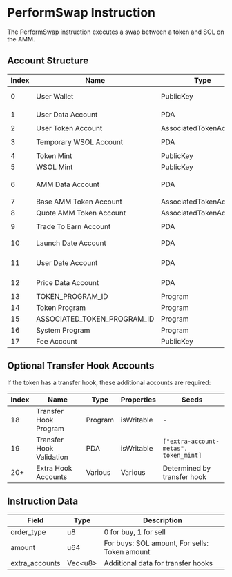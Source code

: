 # PerformSwap Instruction

The PerformSwap instruction executes a swap between a token and SOL on the AMM.

## Account Structure

| Index | Name                        | Type                   | Properties           | Seeds                                                             |
| ----- | --------------------------- | ---------------------- | -------------------- | ----------------------------------------------------------------- |
| 0     | User Wallet                 | PublicKey              | isSigner, isWritable | -                                                                 |
| 1     | User Data Account           | PDA                    | isWritable           | `[user_wallet.toBytes(), "User"]`                                 |
| 2     | User Token Account          | AssociatedTokenAccount | isWritable           | -                                                                 |
| 3     | Temporary WSOL Account      | PDA                    | isWritable           | `[user_wallet.toBytes(), "Temp"]`                                 |
| 4     | Token Mint                  | PublicKey              | -                    | -                                                                 |
| 5     | WSOL Mint                   | PublicKey              | -                    | -                                                                 |
| 6     | AMM Data Account            | PDA                    | isWritable           | `[token_mint.toBytes(), wsol_mint.toBytes(), "CookAMM"]`          |
| 7     | Base AMM Token Account      | AssociatedTokenAccount | isWritable           | -                                                                 |
| 8     | Quote AMM Token Account     | AssociatedTokenAccount | isWritable           | -                                                                 |
| 9     | Trade To Earn Account       | PDA                    | isWritable           | `[amm_data_account.toBytes(), "TradeToEarn"]`                     |
| 10    | Launch Date Account         | PDA                    | isWritable           | `[amm_data_account.toBytes(), date_bytes, "LaunchDate"]`          |
| 11    | User Date Account           | PDA                    | isWritable           | `[amm_data_account.toBytes(), user_wallet.toBytes(), date_bytes]` |
| 12    | Price Data Account          | PDA                    | isWritable           | `[amm_data_account.toBytes(), index_buffer, "TimeSeries"]`        |
| 13    | TOKEN_PROGRAM_ID            | Program                | -                    | -                                                                 |
| 14    | Token Program               | Program                | -                    | -                                                                 |
| 15    | ASSOCIATED_TOKEN_PROGRAM_ID | Program                | -                    | -                                                                 |
| 16    | System Program              | Program                | -                    | -                                                                 |
| 17    | Fee Account                 | PublicKey              | isWritable           | -                                                                 |

## Optional Transfer Hook Accounts

If the token has a transfer hook, these additional accounts are required:

| Index | Name                     | Type    | Properties | Seeds                                 |
| ----- | ------------------------ | ------- | ---------- | ------------------------------------- |
| 18    | Transfer Hook Program    | Program | isWritable | -                                     |
| 19    | Transfer Hook Validation | PDA     | isWritable | `["extra-account-metas", token_mint]` |
| 20+   | Extra Hook Accounts      | Various | Various    | Determined by transfer hook           |

## Instruction Data

| Field          | Type      | Description                                   |
| -------------- | --------- | --------------------------------------------- |
| order_type     | u8        | 0 for buy, 1 for sell                         |
| amount         | u64       | For buys: SOL amount, For sells: Token amount |
| extra_accounts | Vec\<u8\> | Additional data for transfer hooks            |
